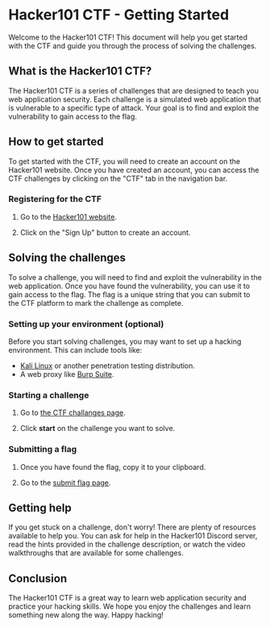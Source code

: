 # Hacker101 CTF - Getting Started

Welcome to the Hacker101 CTF! This document will help you get started with the CTF and guide you through the process of solving the challenges.

## What is the Hacker101 CTF?

The Hacker101 CTF is a series of challenges that are designed to teach you web application security. Each challenge is a simulated web application that is vulnerable to a specific type of attack. Your goal is to find and exploit the vulnerability to gain access to the flag.

## How to get started

To get started with the CTF, you will need to create an account on the Hacker101 website. Once you have created an account, you can access the CTF challenges by clicking on the "CTF" tab in the navigation bar.

### Registering for the CTF

1. Go to the [Hacker101 website](https://ctf.hacker101.com/).

2. Click on the "Sign Up" button to create an account.


## Solving the challenges

To solve a challenge, you will need to find and exploit the vulnerability in the web application. Once you have found the vulnerability, you can use it to gain access to the flag. The flag is a unique string that you can submit to the CTF platform to mark the challenge as complete.

### Setting up your environment (optional)

Before you start solving challenges, you may want to set up a hacking environment. This can include tools like:

- [Kali Linux](/kali-linux/page.mdx) or another penetration testing distribution.
- A web proxy like [Burp Suite](https://portswigger.net/burp).

### Starting a challenge

1. Go to [the CTF challanges page](https://ctf.hacker101.com/ctf).

2. Click **start** on the challenge you want to solve.

### Submitting a flag

1. Once you have found the flag, copy it to your clipboard.

2. Go to the [submit flag page](https://ctf.hacker101.com/ctf/submit_flag).

## Getting help

If you get stuck on a challenge, don't worry! There are plenty of resources available to help you. You can ask for help in the Hacker101 Discord server, read the hints provided in the challenge description, or watch the video walkthroughs that are available for some challenges.

## Conclusion

The Hacker101 CTF is a great way to learn web application security and practice your hacking skills. We hope you enjoy the challenges and learn something new along the way. Happy hacking!
